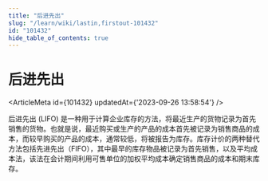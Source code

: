 ```yaml
---
title: "后进先出"
slug: "/learn/wiki/lastin,firstout-101432"
id: "101432"
hide_table_of_contents: true
---
```



# 后进先出

<ArticleMeta id={101432} updatedAt={'2023-09-26 13:58:54'} />
<div className='border-solid border-b border-t-0 my-4 border-[var(--ifm-color-gray-300)]' />

后进先出 (LIFO) 是一种用于计算企业库存的方法，将最近生产的货物记录为首先销售的货物。也就是说，最近购买或生产的产品的成本首先被记录为销售商品的成本，而较早购买的产品的成本，通常较低，将被报告为库存。库存计价的两种替代方法包括先进先出（FIFO），其中最早的库存物品被记录为首先销售，以及平均成本法，该法在会计期间利用可售单位的加权平均成本确定销售商品的成本和期末库存。

